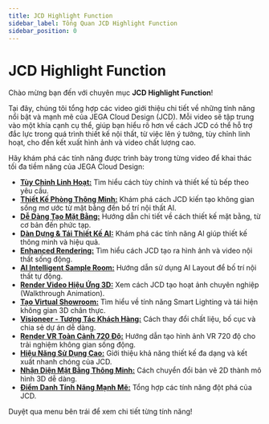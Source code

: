 ```yaml
---
title: JCD Highlight Function
sidebar_label: Tổng Quan JCD Highlight Function
sidebar_position: 0
---
```


# JCD Highlight Function

Chào mừng bạn đến với chuyên mục **JCD Highlight Function**!

Tại đây, chúng tôi tổng hợp các video giới thiệu chi tiết về những tính năng nổi bật và mạnh mẽ của JEGA Cloud Design (JCD). Mỗi video sẽ tập trung vào một khía cạnh cụ thể, giúp bạn hiểu rõ hơn về cách JCD có thể hỗ trợ đắc lực trong quá trình thiết kế nội thất, từ việc lên ý tưởng, tùy chỉnh linh hoạt, cho đến kết xuất hình ảnh và video chất lượng cao.

Hãy khám phá các tính năng được trình bày trong từng video để khai thác tối đa tiềm năng của JEGA Cloud Design:

-   [**Tùy Chỉnh Linh Hoạt:**](./tuy-chinh-linh-hoat.mdx) Tìm hiểu cách tùy chỉnh và thiết kế tủ bếp theo yêu cầu.
-   [**Thiết Kế Phòng Thông Minh:**](./thiet-ke-phong-thong-minh.mdx) Khám phá cách JCD kiến tạo không gian sống mơ ước từ mặt bằng đến bố trí nội thất AI.
-   [**Dễ Dàng Tạo Mặt Bằng:**](./de-dang-tao-mat-bang.mdx) Hướng dẫn chi tiết về cách thiết kế mặt bằng, từ cơ bản đến phức tạp.
-   [**Dàn Dựng & Tái Thiết Kế AI:**](./dan-dung-tai-thiet-ke-ai.mdx) Khám phá các tính năng AI giúp thiết kế thông minh và hiệu quả.
-   [**Enhanced Rendering:**](./enhanced-rendering.mdx) Tìm hiểu cách JCD tạo ra hình ảnh và video nội thất sống động.
-   [**AI Intelligent Sample Room:**](./ai-intelligent-sample-room.mdx) Hướng dẫn sử dụng AI Layout để bố trí nội thất tự động.
-   [**Render Video Hiệu Ứng 3D:**](./render-video-hieu-ung-3d.mdx) Xem cách JCD tạo hoạt ảnh chuyên nghiệp (Walkthrough Animation).
-   [**Tạo Virtual Showroom:**](./tao-virtual-showroom.mdx) Tìm hiểu về tính năng Smart Lighting và tái hiện không gian 3D chân thực.
-   [**Visioneer - Tương Tác Khách Hàng:**](./visioneer-tuong-tac-khach-hang.mdx) Cách thay đổi chất liệu, bố cục và chia sẻ dự án dễ dàng.
-   [**Render VR Toàn Cảnh 720 Độ:**](./render-vr-720.mdx) Hướng dẫn tạo hình ảnh VR 720 độ cho trải nghiệm không gian sống động.
-   [**Hiệu Năng Sử Dụng Cao:**](./hieu-nang-su-dung-cao.mdx) Giới thiệu khả năng thiết kế đa dạng và kết xuất nhanh chóng của JCD.
-   [**Nhận Diện Mặt Bằng Thông Minh:**](./nhan-dien-mat-bang-thong-minh.mdx) Cách chuyển đổi bản vẽ 2D thành mô hình 3D dễ dàng.
-   [**Điểm Danh Tính Năng Mạnh Mẽ:**](./diem-danh-tinh-nang-manh-me.mdx) Tổng hợp các tính năng đột phá của JCD.

Duyệt qua menu bên trái để xem chi tiết từng tính năng!
